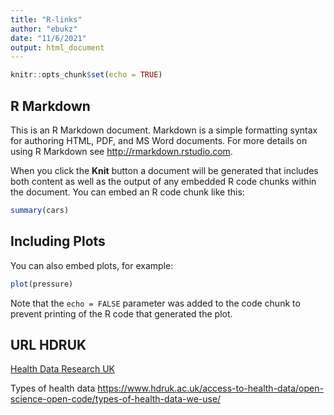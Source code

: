 ```yaml
---
title: "R-links"
author: "ebukz"
date: "11/6/2021"
output: html_document
---
```


```r
knitr::opts_chunk$set(echo = TRUE)
```

## R Markdown

This is an R Markdown document. Markdown is a simple formatting syntax for authoring HTML, PDF, and MS Word documents. For more details on using R Markdown see <http://rmarkdown.rstudio.com>.

When you click the **Knit** button a document will be generated that includes both content as well as the output of any embedded R code chunks within the document. You can embed an R code chunk like this:

```r
summary(cars)
```

## Including Plots

You can also embed plots, for example:

```r
plot(pressure)
```

Note that the `echo = FALSE` parameter was added to the code chunk to prevent printing of the R code that generated the plot.

## URL HDRUK
[Health Data Research UK](https://www.hdruk.ac.uk/)

Types of health data <https://www.hdruk.ac.uk/access-to-health-data/open-science-open-code/types-of-health-data-we-use/>
```r

```

